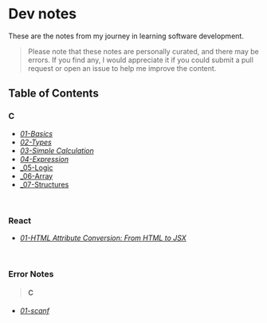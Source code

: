 # Dev notes

These are the notes from my journey in learning software development.
> Please note that these notes are personally curated, and there may be errors. If you find any, I would appreciate it if you could submit a pull request or open an issue to help me improve the content.

## Table of Contents

### C
- [_01-Basics_](/c/01-basics)
- [_02-Types_](/c/02-types)
- [_03-Simple Calculation_](/c/03-simple-calculation)
- [_04-Expression_](/c/04-expression)
- [_05-Logic](/c/05-logic)
- [_06-Array](/c/06-array)
- [_07-Structures](/c/07-structures)

<br />

### React
- [_01-HTML Attribute Conversion: From HTML to JSX_](/react/01-attribute-conversion)

<br />

### Error Notes
> #### C
- [_01-scanf_](/error-notes/C/01-scanf)